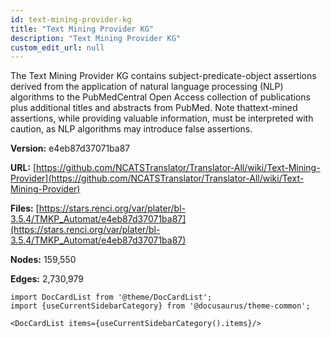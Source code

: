 ```yaml
---
id: text-mining-provider-kg
title: "Text Mining Provider KG"
description: "Text Mining Provider KG"
custom_edit_url: null
---
```





The Text Mining Provider KG contains subject-predicate-object assertions derived from the application of natural language processing (NLP) algorithms to the PubMedCentral Open Access collection of publications plus additional titles and abstracts from PubMed. Note thattext-mined assertions, while providing valuable information, must be interpreted with caution, as NLP algorithms may introduce false assertions.

**Version:** e4eb87d37071ba87

**URL:** [https://github.com/NCATSTranslator/Translator-All/wiki/Text-Mining-Provider](https://github.com/NCATSTranslator/Translator-All/wiki/Text-Mining-Provider)

**Files:** [https://stars.renci.org/var/plater/bl-3.5.4/TMKP_Automat/e4eb87d37071ba87](https://stars.renci.org/var/plater/bl-3.5.4/TMKP_Automat/e4eb87d37071ba87)

**Nodes:** 159,550

**Edges:** 2,730,979





```mdx-code-block
import DocCardList from '@theme/DocCardList';
import {useCurrentSidebarCategory} from '@docusaurus/theme-common';

<DocCardList items={useCurrentSidebarCategory().items}/>
```
      